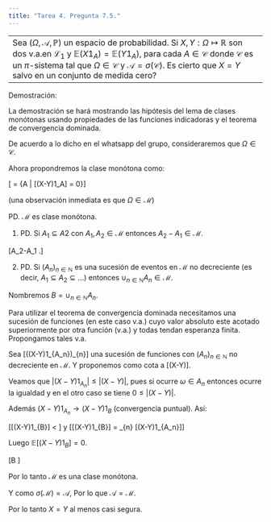 ```yaml
---
title: "Tarea 4. Pregunta 7.5."
---
```


---------------------------------------------------------------------------------------------
Sea $(\Omega,\mathscr{A},\mathbb{P})$ un espacio de probabilidad. Si $X,Y: \Omega \longmapsto \mathbb{R}$ son dos v.a.en $\mathscr{L}_1$ y $\mathbb{E}(X1_A) = \mathbb{E}(Y1_A)$, para cada $A \in \mathscr{C}$ donde $\mathscr{C}$ es un $\pi$-sistema tal que $\Omega \in \mathscr{C}$ y $\mathscr{A} = \sigma(\mathscr{C})$.  Es cierto que $X = Y$ salvo en un conjunto de medida cero?
---------------------------------------------------------------------------------------------

Demostración:

La demostración se hará mostrando las hipótesis del lema de clases monótonas usando propiedades de las funciones indicadoras y el teorema de convergencia dominada.


De acuerdo a lo dicho en el whatsapp del grupo, consideraremos que $\Omega \in \mathscr{C}$.


Ahora propondremos la clase monótona como:

\[\mathscr{M} = \{A \in \mathscr{A}| \mathbb{E}[(X-Y)1_A] = 0\}\]

(una observación inmediata es que $\Omega \in \mathscr{M}$)


PD. $\mathscr{M}$ es clase monótona.

  1) PD. Si $A_1 \subseteq A2$ con $A_1, A_2 \in \mathscr{M}$ entonces $A_2 - A_1 \in \mathscr{M}$.
  
\begin{align*}
\mathbb{E}[(X-Y)1_{A_2-A_1}] &=  \mathbb{E}[(X-Y)1_{A_2 \cap A_1^c}] \\\\
&=\mathbb{E}[(X-Y)1_{A_2}1_{A_1^c}] \\\\
&=\mathbb{E}[(X-Y)1_{A_2}(1-1_{A_1})] \\\\
&=\mathbb{E}[(X-Y)1_{A_2} - (X-Y)1_{A_1}]\\\\
&=\mathbb{E}[(X-Y)1_{A_2}] - \mathbb{E}[(X-Y)1_{A_1}]\\\\
&= 0 - 0\\\\
&= 0.
\end{align*}

\[\therefore A_2-A_1 \in \mathscr{M}.\]

  2) PD. Si $(A_n)_{n\in\mathbb{N}}$ es una sucesión de eventos en $\mathscr{M}$ no decreciente (es decir, $A_1 \subseteq A_2 \subseteq \dots$) entonces $\cup_{n\in\mathbb{N}} A_n \in \mathscr{M}$.
  
  Nombremos $B = \cup_{n\in\mathbb{N}} A_n$.
  
  Para utilizar el teorema de convergencia dominada necesitamos una sucesión de funciones (en este caso v.a.) cuyo valor absoluto este acotado superiormente por otra función (v.a.) y todas tendan esperanza finita. Propongamos tales v.a.
  
  Sea \[((X-Y)1_{A_n})_{n\in\mathbb{N}}\] una sucesión de funciones con $(A_n)_{n\in\mathbb{N}}$ no decreciente en $\mathscr{M}$. Y proponemos como cota a \[(X-Y)\].
  
  Veamos que $|(X-Y)1_{A_n}| \leq |(X-Y)|$, pues si ocurre $\omega \in A_n$ entonces ocurre la igualdad y en el otro caso se tiene $0 \leq |(X-Y)|$.
  
  Además $(X-Y)1_{A_n} \to (X-Y)1_{B}$ (convergencia puntual). Así:
  
  \[\mathbb{E}[(X-Y)1_{B}] < \infty\] y \[\mathbb{E}[(X-Y)1_{B}] = \lim_{n\to \infty}  \mathbb{E}[(X-Y)1_{A_n}]\]
  
  Luego $\mathbb{E}[(X-Y)1_{B}] = 0$.
  
  \[\therefore B \in \mathscr{M}\]

Por lo tanto $\mathscr{M}$ es una clase monótona.

Y como $\sigma(\mathscr{M}) = \mathscr{A}$, Por lo que $\mathscr{A} = \mathscr{M}$.

Por lo tanto $X = Y$ al menos casi segura.

